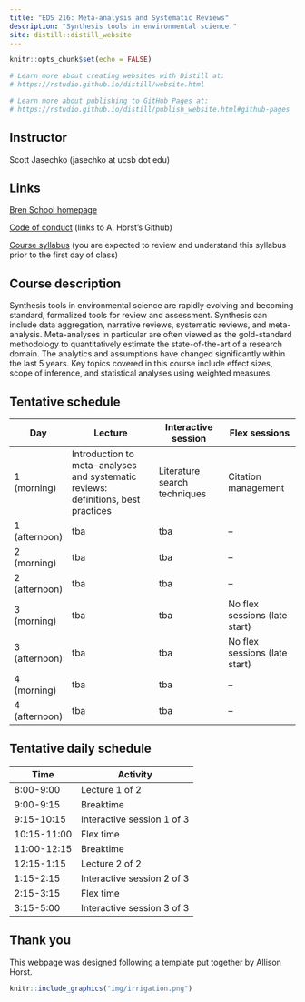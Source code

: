 ```yaml
---
title: "EDS 216: Meta-analysis and Systematic Reviews"
description: "Synthesis tools in environmental science."
site: distill::distill_website
---
```


```r
knitr::opts_chunk$set(echo = FALSE)

# Learn more about creating websites with Distill at:
# https://rstudio.github.io/distill/website.html

# Learn more about publishing to GitHub Pages at:
# https://rstudio.github.io/distill/publish_website.html#github-pages

```

## Instructor
Scott Jasechko (jasechko at ucsb dot edu)

## Links
[Bren School homepage](https://bren.ucsb.edu/masters-programs/master-environmental-data-science)

[Code of conduct](https://allisonhorst.github.io/EDS_212_essential-math/code_of_conduct.html) (links to A. Horst's Github)

[Course syllabus](ssw) (you are expected to review and understand this syllabus prior to the first day of class)

## Course description
Synthesis tools in environmental science are rapidly evolving and becoming standard, formalized tools for review and assessment. Synthesis can include data aggregation, narrative reviews, systematic reviews, and meta-analysis. Meta-analyses in particular are often viewed as the gold-standard methodology to quantitatively estimate the state-of-the-art of a research domain. The analytics and assumptions have changed significantly within the last 5 years. Key topics covered in this course include effect sizes, scope of inference, and statistical analyses using weighted measures.

## Tentative schedule
| Day  | Lecture | Interactive session | Flex sessions |
|------|----------------|------------|------------|
| 1 (morning)    | Introduction to meta-analyses and systematic reviews: definitions, best practices | Literature search techniques | Citation management
| 1 (afternoon)  | tba         | tba     | -- |
| 2 (morning)    | tba         | tba     | -- |
| 2 (afternoon)  | tba         | tba     | -- |
| 3 (morning)    | tba         | tba     | No flex sessions (late start) |
| 3 (afternoon)  | tba         | tba     | No flex sessions (late start) |
| 4 (morning)    | tba         | tba     | -- |
| 4 (afternoon)  | tba         | tba     | -- |

## Tentative daily schedule
| Time  | Activity |
|------|----------------|
| 8:00-9:00   | Lecture 1 of 2 |
| 9:00-9:15  | Breaktime         | tba     | -- |
| 9:15-10:15    | Interactive session 1 of 3   | tba     | -- |
| 10:15-11:00  | Flex time       | tba     | -- |
| 11:00-12:15    | Breaktime     | tba     | No flex sessions (late start) |
| 12:15-1:15  | Lecture 2 of 2        | tba     | No flex sessions (late start) |
| 1:15-2:15    | Interactive session 2 of 3       | tba     | -- |
| 2:15-3:15  | Flex time         | tba     | -- |
| 3:15-5:00  | Interactive session 3 of 3         | tba     | -- |

## Thank you
This webpage was designed following a template put together by Allison Horst.


```r
knitr::include_graphics("img/irrigation.png")
```

